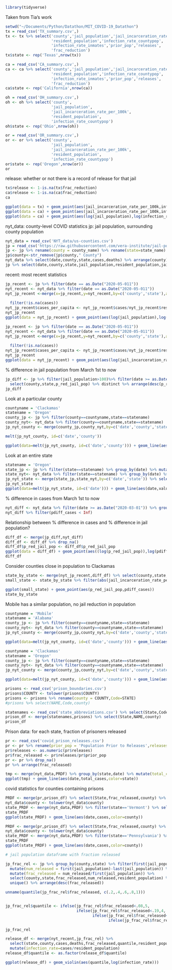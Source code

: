 ```r
library(tidyverse)
```

Taken from Tia's work

```r
setwd("~/Documents/Python/Datathon/MIT_COVID-19_Datathon")
tx = read_csv('TX_summary.csv',)
tx <- tx %>% select('county','jail_population','jail_incarceration_rate_per_100k',
                    'resident_population','infection_rate_countypop',
                    'infection_rate_inmates','prior_pop','releases',
                    'frac_reduction')
tx$state <- rep('Texas',nrow(tx))

ca = read_csv('CA_summary.csv',)
ca <- ca %>% select('county','jail_population','jail_incarceration_rate_per_100k',
                    'resident_population','infection_rate_countypop',
                    'infection_rate_inmates','prior_pop','releases',
                    'frac_reduction')
ca$state <- rep('California',nrow(ca))

oh = read_csv('OH_summary.csv',)
oh <- oh %>% select('county', 
                    'jail_population', 
                    'jail_incarceration_rate_per_100k',
                    'resident_population', 
                    'infection_rate_countypop')
oh$state <- rep('Ohio',nrow(oh))

or = read_csv('OR_summary.csv',)
or <- or %>% select('county', 
                    'jail_population', 
                    'jail_incarceration_rate_per_100k',
                    'resident_population', 
                    'infection_rate_countypop')
or$state <- rep('Oregon',nrow(or))
or
```

release: whether or not there is a record of release for that jail
```r
tx$release <- 1-is.na(tx$frac_reduction)
ca$release <- 1-is.na(ca$frac_reduction)
ca
```

```r
ggplot(data = tx) + geom_point(aes(jail_incarceration_rate_per_100k,infection_rate_countypop,color=release,size = jail_population)) + xlim(0,1500)
ggplot(data = ca) + geom_point(aes(jail_incarceration_rate_per_100k,infection_rate_countypop,color=release,size = jail_population)) + xlim(0,500)
ggplot(data = ca) + geom_point(aes(log(jail_population),log(infection_rate_countypop),color=release))
```

nyt_data: county-level COVID statistics
jp: jail population, surrounding county population
```r
nyt_data = read_csv('NYT_data/us-counties.csv')
jp = read_csv('https://raw.githubusercontent.com/vera-institute/jail-population-data/master/jail_population.csv')
jp <- jp %>% rename(county = county_name) %>% rename(state=state_name) %>% arrange(date)
jp$county<-str_remove(jp$county," County")
nyt_data %>% select(date,county,state,cases,deaths) %>% arrange(county)
jp %>% select(date,county,state,jail_population,resident_population,jail_incarceration_rate_per_100k,urbanicity)
```

recent: most recent statistics

```r
jp_recent <- jp %>% filter(date == as.Date("2020-05-011"))
nyt_recent <- nyt_data %>% filter(date == as.Date("2020-05-011"))
nyt_jp_recent <-merge(x=jp_recent,y=nyt_recent,by=c('county','state'),all.x=TRUE) %>% select(county,state,jail_population,resident_population,
                                                                                             jail_incarceration_rate_per_100k,cases,deaths) %>%
  filter(!is.na(cases))
nyt_jp_recent$cases_per_capita <- nyt_jp_recent$cases/nyt_jp_recent$resident_population
nyt_jp_recent
ggplot(data = nyt_jp_recent) + geom_point(aes(log(jail_population),log(resident_population),color=log(cases_per_capita)))+scale_color_gradient(low="blue", high="red")
```

```r
jp_recent <- jp %>% filter(date == as.Date("2020-05-011"))
nyt_recent <- nyt_data %>% filter(date == as.Date("2020-05-011"))
nyt_jp_recent <-merge(x=jp_recent,y=nyt_recent,by=c('county','state'),all.x=TRUE) %>% select(county,state,jail_population,resident_population,
                                                                                             jail_incarceration_rate_per_100k,cases,deaths) %>%
  filter(!is.na(cases))
nyt_jp_recent$cases_per_capita <- nyt_jp_recent$cases/nyt_jp_recent$resident_population
nyt_jp_recent
ggplot(data = nyt_jp_recent) + geom_point(aes(log(jail_incarceration_rate_per_100k),log(cases_per_capita)))
```

% difference in jail population from March 1st to now
```r
jp_diff <- jp %>% filter(jail_population>100)%>% filter(date >= as.Date("2020-03-01")) %>% group_by(county,state) %>% mutate(p_red_jail_pop = (first(jail_population)-last(jail_population))/first(jail_population)) %>%
  select(county,state,p_red_jail_pop) %>% distinct %>% arrange(desc(p_red_jail_pop))
jp_diff
```

Look at a particular county
```r
countyname = 'Clackamas'
statename = 'Oregon'
county_jp <- jp %>% filter(county==countyname,state==statename)
county_nyt<- nyt_data %>% filter(county==countyname,state==statename)
jp_nyt_county <- merge(county_jp,county_nyt,by=c('date','county','state')) %>% select(county,date,jail_population,cases)

melt(jp_nyt_county, id=c('date','county'))

ggplot(data=melt(jp_nyt_county, id=c('date','county'))) + geom_line(aes(date,value,color=variable))
```

Look at an entire state
```r
statename = 'Oregon'
state_jp <- jp %>% filter(state==statename) %>% group_by(date) %>% mutate(total_jailed = sum(jail_population)) %>% select(date,state,total_jailed) %>% unique()
state_nyt<- nyt_data %>% filter(state==statename) %>% group_by(date) %>% mutate(total_cases = sum(cases)) %>% select(date,state,total_cases) %>% unique()
jp_nyt_state <- merge(state_jp,state_nyt,by=c('date','state')) %>% select(date,total_jailed,total_cases)
jp_nyt_state
ggplot(data=melt(jp_nyt_state, id=c('date'))) + geom_line(aes(date,value,color=variable))
```

% difference in cases from March 1st to now
```r
nyt_diff <- nyt_data %>% filter(date >= as.Date("2020-03-01")) %>% group_by(county,state) %>% mutate(pdiff_cases = (last(cases)-first(cases))/first(cases)) %>% arrange(desc(pdiff_cases)) %>% select(county,state,pdiff_cases) %>% distinct
nyt_diff %>% filter(pdiff_cases < Inf)
```

Relationship between % difference in cases and % difference in jail population?
```r
diff_df <- merge(jp_diff,nyt_diff)
diff_df <- diff_df %>% drop_na()
diff_df$p_red_jail_pop <- diff_df$p_red_jail_pop
ggplot(data = diff_df) + geom_point(aes((log(p_red_jail_pop)),log(pdiff_cases)))
diff_df
```


Consider counties close in population to Clackamas
```r
state_by_state <- merge(nyt_jp_recent,diff_df) %>% select(county,state,jail_population,resident_population,jail_incarceration_rate_per_100k,cases,p_red_jail_pop,pdiff_cases)
small_state <- state_by_state %>% filter(abs(jail_incarceration_rate_per_100k-32.8)<50000) %>% arrange(desc(p_red_jail_pop))

ggplot(small_state) + geom_point(aes(p_red_jail_pop,pdiff_cases))
state_by_state
```

Mobile has a similar population, no jail reduction in population
```r
countyname = 'Mobile'
statename = 'Alabama'
county_jp <- jp %>% filter(county==countyname,state==statename)
county_nyt<- nyt_data %>% filter(county==countyname,state==statename)
jp_nyt_county <- merge(county_jp,county_nyt,by=c('date','county','state')) %>% select(county,date,jail_population,cases)

ggplot(data=melt(jp_nyt_county, id=c('date','county'))) + geom_line(aes(date,value,color=variable))
```

```r
countyname = 'Clackamas'
statename = 'Oregon'
county_jp <- jp %>% filter(county==countyname,state==statename)
county_nyt<- nyt_data %>% filter(county==countyname,state==statename)
jp_nyt_county <- merge(county_jp,county_nyt,by=c('date','county','state')) %>% select(county,date,jail_population,cases)

ggplot(data=melt(jp_nyt_county, id=c('date','county'))) + geom_line(aes(date,value,color=variable))
```

```r
prisons <- read_csv('prison_boundaries.csv')
prisons$COUNTY <- tolower(prisons$COUNTY)
prisons <- prisons %>% rename(county = COUNTY,Code=STATE)
#prisons %>% select(NAME,Code,county)

statenames <- read_csv('state_abbreviations.csv') %>% select(State,Code)
prison_df <- merge(statenames,prisons) %>% select(State,NAME,county)
prison_df
```

Prison data: for each state, fraction of prisoners released
```r
pr <- read_csv('covid_prison_releases.csv') 
pr <- pr %>% rename(prior_pop = 'Population Prior to Releases',releases = "Overall Pop. Reduction / \nTotal Number of Releases") %>% select(State,Facility,prior_pop,releases) %>% drop_na() %>% filter(Facility=='Statewide')
pr$releases <- as.numeric(pr$releases)
pr$frac_released <- pr$releases/pr$prior_pop
pr <- pr %>% drop_na()
pr %>% arrange(frac_released)
```

```r
tmp <- merge(nyt_data,PRDF) %>% group_by(state,date) %>% mutate(total_cases = sum(cases)) %>% select(state,date,total_cases,frac_released) %>% unique()
ggplot(tmp) + geom_line(aes(date,total_cases,color=state))
```


covid statistics for counties containing prisons
```r
PRDF <- merge(pr,prison_df) %>% select(State,frac_released,county) %>% rename(state=State)
nyt_data$county <- tolower(nyt_data$county)
state_PRDF <- merge(nyt_data,PRDF) %>% filter(state=='Vermont') %>% select(county,state,date,cases)
state_PRDF
ggplot(state_PRDF) + geom_line(aes(date,cases,color=county))
```

```r
PRDF <- merge(pr,prison_df) %>% select(State,frac_released,county) %>% rename(state=State)
nyt_data$county <- tolower(nyt_data$county)
state_PRDF <- merge(nyt_data,PRDF) %>% filter(state=='Pennsylvania') %>% select(county,state,date,cases)
state_PRDF
ggplot(state_PRDF) + geom_line(aes(date,cases,color=county))
```


```r
# jail population dataframe with fraction released

jp_frac_rel <- jp %>% group_by(county,state) %>% filter(first(jail_population) >20)%>% 
  mutate(num_released = first(jail_population)-last(jail_population)) %>% 
  mutate(frac_released = num_released/first(jail_population)) %>%
  select(county,state,frac_released,num_released,resident_population) %>%
  unique() %>% arrange(desc(frac_released))

unname(quantile(jp_frac_rel$frac_released, c(.2,.4,.6,.8,1)))


jp_frac_rel$quantile <- ifelse(jp_frac_rel$frac_released<.08,5,
                               ifelse(jp_frac_rel$frac_released<.19,4,
                                      ifelse(jp_frac_rel$frac_released<.29,3,
                                             ifelse(jp_frac_rel$frac_released<.40,2,1))))

jp_frac_rel

release_df <- merge(nyt_recent,jp_frac_rel) %>%
  select(state,county,cases,deaths,frac_released,quantile,resident_population) %>%
  mutate(infection_rate=cases/resident_population)
release_df$quantile <- as.factor(release_df$quantile)

ggplot(release_df) + geom_violin(aes(quantile,log(infection_rate)))
```

